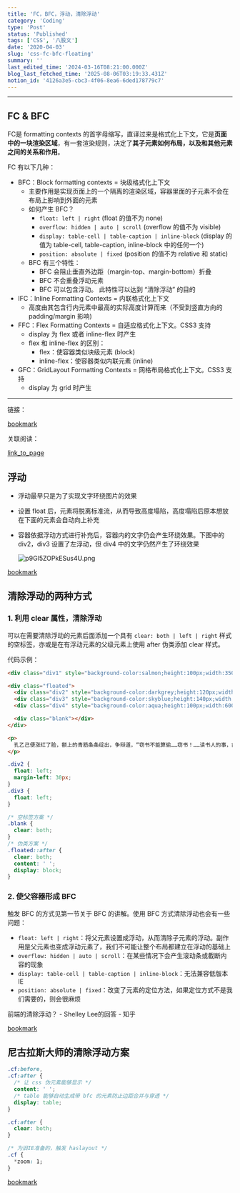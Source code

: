 ```yaml
---
title: 'FC，BFC，浮动，清除浮动'
category: 'Coding'
type: 'Post'
status: 'Published'
tags: ['CSS', '八股文']
date: '2020-04-03'
slug: 'css-fc-bfc-floating'
summary: ''
last_edited_time: '2024-03-16T08:21:00.000Z'
blog_last_fetched_time: '2025-08-06T03:19:33.431Z'
notion_id: '4126a3e5-cbc3-4f06-8ea6-6ded178779c7'
---
```


---

## FC & BFC

FC是 formatting contexts 的首字母缩写，直译过来是格式化上下文，它是**页面中的一块渲染区域**，有一套渲染规则，决定了**其子元素如何布局，以及和其他元素之间的关系和作用**。

FC 有以下几种：

- BFC：Block formatting contexts = 块级格式化上下文
  - 主要作用是实现页面上的一个隔离的渲染区域，容器里面的子元素不会在布局上影响到外面的元素
  - 如何产生 BFC？
    - `float: left | right` (float 的值不为 none)
    - `overflow: hidden | auto | scroll` (overflow 的值不为 visible)
    - `display: table-cell | table-caption | inline-block` (display 的值为 table-cell, table-caption, inline-block 中的任何一个)
    - `position: absolute | fixed` (position 的值不为 relative 和 static)
  - BFC 有三个特性：
    - BFC 会阻止垂直外边距（margin-top、margin-bottom）折叠
    - BFC 不会重叠浮动元素
    - BFC 可以包含浮动。 此特性可以达到 “清除浮动” 的目的
- IFC：Inline Formatting Contexts = 内联格式化上下文
  - 高度由其包含行内元素中最高的实际高度计算而来（不受到竖直方向的 padding/margin 影响)
- FFC：Flex Formatting Contexts = 自适应格式化上下文。CSS3 支持
  - display 为 flex 或者 inline-flex 时产生
  - flex 和 inline-flex 的区别：
    - flex：使容器类似块级元素 (block)
    - inline-flex：使容器类似内联元素 (inline)
- GFC：GridLayout Formatting Contexts = 网格布局格式化上下文。CSS3 支持
  - display 为 grid 时产生

---

链接：

[bookmark](https://juejin.im/entry/5938daf7a0bb9f006b2295db)

关联阅读：

[link_to_page](6bc201dc-dec5-40d1-9049-6b260f33cfc5)

## 浮动

- 浮动最早只是为了实现文字环绕图片的效果
- 设置 float 后，元素将脱离标准流，从而导致高度塌陷，高度塌陷后原本想放在下面的元素会自动向上补充
- 容器依据浮动方式进行补充后，容器内的文字仍会产生环绕效果。下图中的 div2，div3 设置了左浮动，但 div4 中的文字仍然产生了环绕效果

  ![p9Gl5ZOPkESus4U.png](https://cdn.sa.net/2024/03/15/p9Gl5ZOPkESus4U.png)

[bookmark](https://juejin.im/post/5c740c5b51882562e7481771)

## 清除浮动的两种方式

### 1. 利用 clear 属性，清除浮动

可以在需要清除浮动的元素后面添加一个具有 `clear: both | left | right` 样式的空标签，亦或是在有浮动元素的父级元素上使用 after 伪类添加 clear 样式。

代码示例：

```html
<div class="div1" style="background-color:salmon;height:100px;width:350px">div1</div>

<div class="floated">
  <div class="div2" style="background-color:darkgrey;height:120px;width:200px">div2</div>
  <div class="div3" style="background-color:skyblue;height:140px;width:50px">div3</div>
  <div class="div4" style="background-color:aqua;height:100px;width:600px">div4</div>

  <div class="blank"></div>
</div>

<p>
  孔乙己便涨红了脸，额上的青筋条条绽出，争辩道，“窃书不能算偷……窃书！……读书人的事，能算偷么？”接连便是难懂的话，什么“君子固穷”，什么“者乎”之类，引得众人都哄笑起来：店内外充满了快活的空气。
</p>
```

```css
.div2 {
  float: left;
  margin-left: 30px;
}
.div3 {
  float: left;
}

/* 空标签方案 */
.blank {
  clear: both;
}
/* 伪类方案 */
.floated::after {
  clear: both;
  content: ' ';
  display: block;
}
```

### 2. 使父容器形成 BFC

触发 BFC 的方式见第一节关于 BFC 的讲解。使用 BFC 方式清除浮动也会有一些问题：

- `float: left | right`：将父元素设置成浮动，从而清除子元素的浮动。副作用是父元素也变成浮动元素了，我们不可能让整个布局都建立在浮动的基础上
- `overflow: hidden | auto | scroll`：在某些情况下会产生滚动条或截断内容的现象
- `display: table-cell | table-caption | inline-block`：无法兼容低版本 IE
- `position: absolute | fixed`：改变了元素的定位方法，如果定位方式不是我们需要的，则会很麻烦

前端的清除浮动？ - Shelley Lee的回答 - 知乎

[bookmark](https://www.zhihu.com/question/56171813/answer/147952955)

## 尼古拉斯大师的清除浮动方案

```css
.cf:before,
.cf:after {
  /* 让 css 伪元素能够显示 */
  content: ' ';
  /* table 能够自动生成带 bfc 的元素防止边距合并与穿透 */
  display: table;
}

.cf:after {
  clear: both;
}

/* 为旧IE准备的，触发 haslayout */
.cf {
  *zoom: 1;
}
```

[bookmark](http://nicolasgallagher.com/micro-clearfix-hack/)
